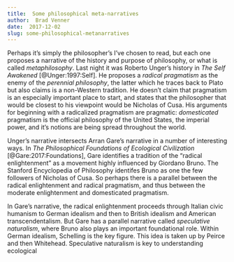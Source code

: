 ```yaml
---
title:  Some philosophical meta-narratives
author:  Brad Venner
date:  2017-12-02
slug: some-philosophical-metanarratives
---
```


Perhaps it's simply the philosopher's I've chosen to read, but each one proposes a narrative of the history and purpose of philosophy, or what is called *metaphilosophy*.  Last night it was Roberto Unger's history in *The Self Awakened* [@Unger:1997:Self].  He proposes a *radical pragmatism* as the enemy of the *perennial philosophy*, the latter which he traces back to Plato but also claims is a non-Western tradition.  He doesn't claim that pragmatism is an especially important place to start, and states that the philosopher that would be closest to his viewpoint would be Nicholas of Cusa.  His arguments for beginning with a radicalized pragmatism are pragmatic:  *domesticated* pragmatism is the official philosophy of the United States, the imperial power, and it's notions are being spread throughout the world.

Unger's narrative intersects Arran Gare's narrative in a number of interesting ways.  In *The Philosophical Foundations of Ecological Civilization* [@Gare:2017:Foundations], Gare identifies a tradition of the "radical enlightenment" as a movement highly influenced by Giordano Bruno.  The Stanford Encyclopedia of Philosophy identifes Bruno as one the few followers of Nicholas of Cusa.  So perhaps there is a parallel between the radical enlightenment and radical pragmatism, and thus between the moderate enlightenment and domesticated pragmatism. 

In Gare's narrative, the radical enlightenment proceeds through Italian civic humanism to German idealism and then to British idealism and American transcendentalism.  But Gare has a parallel narrative called *speculative naturalism*, where Bruno also plays an important foundational role.  Within German idealism, Schelling is the key figure.  This idea is taken up by Peirce and then Whitehead.  Speculative naturalism is key to understanding ecological   

